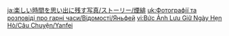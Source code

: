 {{TPRGT Story
|character          = Yanfei
|date               = 2022-07-28
|zh                 = 
;今天是烟绯的生日哦，我们快去为她庆祝吧！
:'''烟绯：''' 嗯…清淡爽口、口感鲜嫩，还冒着腾腾热气。
:'''烟绯：''' 这顿饭完美符合「豆腐律法」，我给它一百分！
:'''派蒙：''' 嘿嘿，符合你口味就好！
:'''烟绯：''' 作为回报，这是各国律法资料！
:'''烟绯：''' 下次见面时我还可以赠送一次免费的普法课程哟～
|dialogue_review_zh = 这顿饭完美符合『豆腐律法』，我给它一百分！
|en                 =
;Today is [[Yanfei]]'s birthday, let's go and celebrate with her!
:'''Yanfei:''' Mmm... Light and refreshing, with a fresh and tender texture. There's even hot steam rising from it.
:'''Yanfei:''' This meal is in perfect accordance with the "Laws of Tofu", I give it one-hundred marks!
:'''Paimon:''' Hehe, as long as it suits your taste!
:'''Yanfei:''' In return, here is information on the laws of various countries!
:'''Yanfei:''' Next time we meet, I can even give you a class on the basics of law for free~
|dialogue_review_en = This meal is in perfect accordance with the "Laws of Tofu", I give it one-hundred marks!
}}

<!-- interwikis -->
[[ja:楽しい時間を思い出に残す写真/ストーリー/煙緋]]
[[uk:Фотографії та розповіді про гарні часи/Відомості/Яньфей]]
[[vi:Bức Ảnh Lưu Giữ Ngày Hẹn Hò/Câu Chuyện/Yanfei]]